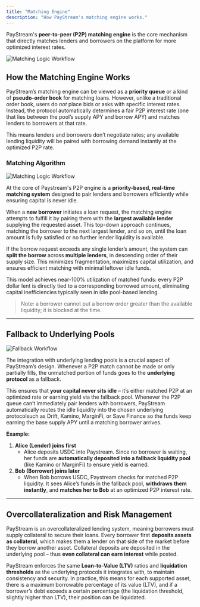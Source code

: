```yaml
---
title: "Matching Engine"
description: "How PayStream's matching engine works."
---
```





PayStream's **peer-to-peer (P2P) matching engine** is the core mechanism that directly matches lenders and borrowers on the platform for more optimized interest rates.


![Matching Logic Workflow](./images/p2p.png)


## How the Matching Engine Works


PayStream’s matching engine can be viewed as a **priority queue** or a kind of **pseudo-order book** for matching loans. However, unlike a traditional order book, users do *not* place bids or asks with specific interest rates. Instead, the protocol automatically determines a fair P2P interest rate (one that lies between the pool’s supply APY and borrow APY) and matches lenders to borrowers at that rate.

This means lenders and borrowers don’t negotiate rates; any available lending liquidity will be paired with borrowing demand instantly at the optimized P2P rate.

### Matching Algorithm


![Matching Logic Workflow](./images/matching-logic-workflow.png)

At the core of Paystream's P2P engine is a **priority-based, real-time matching system** designed to pair lenders and borrowers efficiently while ensuring capital is never idle.

When a **new borrower** initiates a loan request, the matching engine attempts to fulfill it by pairing them with the **largest available lender** supplying the requested asset. This top-down approach continues, matching the borrower to the next largest lender, and so on, until the loan amount is fully satisfied or no further lender liquidity is available.

If the borrow request exceeds any single lender’s amount, the system can **split the borrow** across **multiple lenders**, in descending order of their supply size. This minimizes fragmentation, maximizes capital utilization, and ensures efficient matching with minimal leftover idle funds.

This model achieves near-100% utilization of matched funds: every P2P dollar lent is directly tied to a corresponding borrowed amount, eliminating capital inefficiencies typically seen in idle pool-based lending.

> Note: a borrower cannot put a borrow order greater than the available liquidity; it is blocked at the time.



---

## Fallback to Underlying Pools

![Fallback Workflow](./images/fallback-workflow.png)

The integration with underlying lending pools is a crucial aspect of PayStream’s design. Whenever a P2P match cannot be made or only partially fills, the unmatched portion of funds goes to the **underlying protocol** as a fallback.

This ensures that **your capital never sits idle** – it’s either matched P2P at an optimized rate or earning yield via the fallback pool.
Whenever the P2P queue can’t immediately pair lenders with borrowers, PayStream automatically routes the idle liquidity into the chosen underlying protocolsuch as Drift, Kamino, MarginFi, or Save Finance so the funds keep earning the base supply APY until a matching borrower arrives.


**Example:**

1. **Alice (Lender) joins first**
    - Alice deposits USDC into Paystream. Since no borrower is waiting, her funds are **automatically deposited into a fallback liquidity pool** (like Kamino or MarginFi) to ensure yield is earned.
2. **Bob (Borrower) joins later**
    - When Bob borrows USDC, Paystream checks for matched P2P liquidity. It sees Alice’s funds in the fallback pool, **withdraws them instantly**, and **matches her to Bob** at an optimized P2P interest rate.

---

## Overcollateralization and Risk Management

PayStream is an overcollateralized lending system, meaning borrowers must supply collateral to secure their loans. Every borrower first **deposits assets as collateral**, which makes them a lender on that side of the market before they borrow another asset. Collateral deposits are deposited in the underlying pool – thus **even collateral can earn interest** while posted.

PayStream enforces the same **Loan-to-Value (LTV)** ratios and **liquidation thresholds** as the underlying protocols it integrates with, to maintain consistency and security. In practice, this means for each supported asset, there is a maximum borrowable percentage of its value (LTV), and if a borrower’s debt exceeds a certain percentage (the liquidation threshold, slightly higher than LTV), their position can be liquidated. 